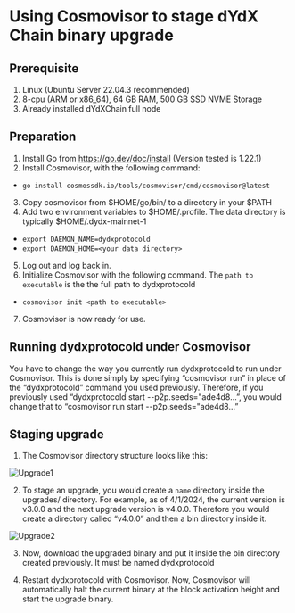 # Using Cosmovisor to stage dYdX Chain binary upgrade 

## Prerequisite

1. Linux (Ubuntu Server 22.04.3 recommended)
2. 8-cpu (ARM or x86_64), 64 GB RAM, 500 GB SSD NVME Storage
3. Already installed dYdXChain full node

## Preparation

1. Install Go from https://go.dev/doc/install (Version tested is 1.22.1)
2. Install Cosmovisor, with the following command:
- `go install cosmossdk.io/tools/cosmovisor/cmd/cosmovisor@latest`
3. Copy cosmovisor from $HOME/go/bin/ to a directory in your $PATH
4. Add two environment variables to $HOME/.profile.  The data directory is typically $HOME/.dydx-mainnet-1
- `export DAEMON_NAME=dydxprotocold`
- `export DAEMON_HOME=<your data directory>`
5. Log out and log back in.
6. Initialize Cosmovisor with the following command.  The `path to executable` is the the full path to dydxprotocold
- `cosmovisor init <path to executable>`
7. Cosmovisor is now ready for use.

## Running dydxprotocold under Cosmovisor

You have to change the way you currently run dydxprotocold to run under Cosmovisor.  This is done simply by specifying “cosmovisor run” in place of the “dydxprotocold” command you used previously.  Therefore, if you previously used “dydxprotocold start --p2p.seeds="ade4d8…”, you would change that to “cosmovisor run start --p2p.seeds="ade4d8…”

## Staging upgrade

1. The Cosmovisor directory structure looks like this:

![Upgrade1](../../../artifacts/Staging_1.png)

2. To stage an upgrade, you would create a `name` directory inside the upgrades/ directory.  For example, as of 4/1/2024, the current version is v3.0.0 and the next upgrade version is v4.0.0.  Therefore you would create a directory called “v4.0.0” and then a bin directory inside it.

![Upgrade2](../../../artifacts/Staging_2.png)

3. Now, download the upgraded binary and put it inside the bin directory created previously.  It must be named dydxprotocold

4. Restart dydxprotocold with Cosmovisor.  Now, Cosmovisor will automatically halt the current binary at the block activation height and start the upgrade binary.